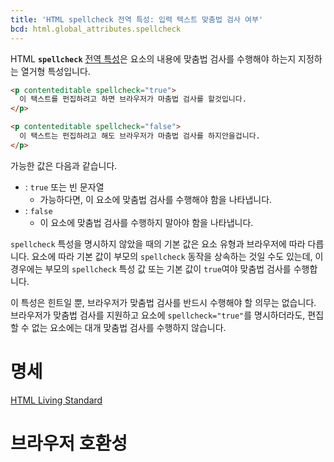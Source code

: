 ```yaml
---
title: 'HTML spellcheck 전역 특성: 입력 텍스트 맞춤법 검사 여부'
bcd: html.global_attributes.spellcheck
---
```


HTML **`spellcheck`** [전역 특성](.)은 요소의 내용에 맞춤법 검사를 수행해야 하는지 지정하는 열거형 특성입니다.

<HTMLDemo>

```html
<p contenteditable spellcheck="true">
  이 택스트를 펀집하려고 하면 브라우저가 마춤법 검사를 할것입니다.
</p>

<p contenteditable spellcheck="false">
  이 택스트는 펀집하려고 해도 브라우저가 마춤법 검사를 하지안을겁니다.
</p>
```

</HTMLDemo>

가능한 값은 다음과 같습니다.

- : `true` 또는 빈 문자열
  - 가능하다면, 이 요소에 맞춤법 검사를 수행해야 함을 나타냅니다.
- : `false`
  - 이 요소에 맞춤법 검사를 수행하지 말아야 함을 나타냅니다.

`spellcheck` 특성을 명시하지 않았을 때의 기본 값은 요소 유형과 브라우저에 따라 다릅니다. 요소에 따라 기본 값이 부모의 `spellcheck` 동작을 상속하는 것일 수도 있는데, 이 경우에는 부모의 `spellcheck` 특성 값 또는 기본 값이 `true`여야 맞춤법 검사를 수행합니다.

이 특성은 힌트일 뿐, 브라우저가 맞춤법 검사를 반드시 수행해야 할 의무는 없습니다. 브라우저가 맞춤법 검사를 지원하고 요소에 `spellcheck="true"`를 명시하더라도, 편집할 수 없는 요소에는 대개 맞춤법 검사를 수행하지 않습니다.

# 명세

[HTML Living Standard](https://html.spec.whatwg.org/multipage/dom.html#attr-spellcheck)

# 브라우저 호환성

<BrowserCompat data={props.bcd} />
